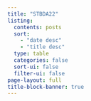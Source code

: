 ```yaml
---
title: "STBDA22"
listing:
  contents: posts
  sort: 
    - "date desc"
    - "title desc"
  type: table
  categories: false
  sort-ui: false
  filter-ui: false
page-layout: full
title-block-banner: true
---
```



